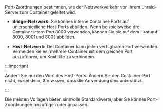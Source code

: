 Port-Zuordnungen bestimmen, wie der Netzwerkverkehr von Ihrem Unraid-Server zum Container geleitet wird.

- **Bridge-Netzwerk:** Sie können interne Container-Ports auf unterschiedliche Host-Ports abbilden. Wenn beispielsweise drei Container intern Port 8000 verwenden, können Sie sie auf dem Host auf 8000, 8001 und 8002 abbilden.

- **Host-Netzwerk:** Der Container kann jeden verfügbaren Port verwenden. Vermeiden Sie es, mehrere Container mit dem gleichen Port auszuführen, um Konflikte zu verhindern.

:::important

Ändern Sie nur den Wert des Host-Ports. Ändern Sie den Container-Port nicht, es sei denn, Sie wissen, dass die Anwendung dies unterstützt.

:::

Die meisten Vorlagen bieten sinnvolle Standardwerte, aber Sie können Port-Zuordnungen hinzufügen oder anpassen.
